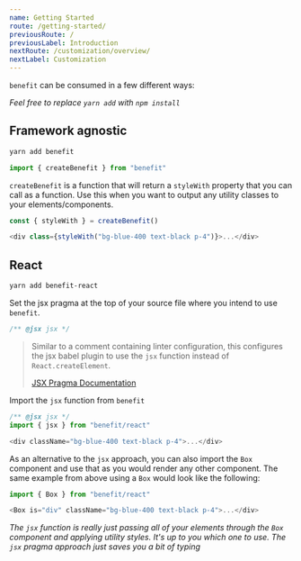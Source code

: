```yaml
---
name: Getting Started
route: /getting-started/
previousRoute: /
previousLabel: Introduction
nextRoute: /customization/overview/
nextLabel: Customization
---
```


`benefit` can be consumed in a few different ways:

_Feel free to replace `yarn add` with `npm install`_

## Framework agnostic

```bash
yarn add benefit
```

```js
import { createBenefit } from "benefit"
```

`createBenefit` is a function that will return a `styleWith` property that you can call as a function. Use this when you want to output any utility classes to your elements/components.

```js
const { styleWith } = createBenefit()

<div class={styleWith("bg-blue-400 text-black p-4")}>...</div>
```

## React

```bash
yarn add benefit-react
```

Set the jsx pragma at the top of your source file where you intend to use `benefit`.

```js
/** @jsx jsx */
```

> Similar to a comment containing linter configuration, this configures the jsx babel plugin to use the `jsx` function instead of `React.createElement`.
>
> [JSX Pragma Documentation](https://babeljs.io/docs/en/babel-plugin-transform-react-jsx#pragma)

Import the `jsx` function from `benefit`

```js
/** @jsx jsx */
import { jsx } from "benefit/react"
```

```js
<div className="bg-blue-400 text-black p-4">...</div>
```

As an alternative to the `jsx` approach, you can also import the `Box` component and use that as you would render any other component. The same example from above using a `Box` would look like the following:

```js
import { Box } from "benefit/react"
```

```js
<Box is="div" className="bg-blue-400 text-black p-4">...</div>
```

_The `jsx` function is really just passing all of your elements through the `Box` component and applying utility styles. It's up to you which one to use. The `jsx` pragma approach just saves you a bit of typing_
